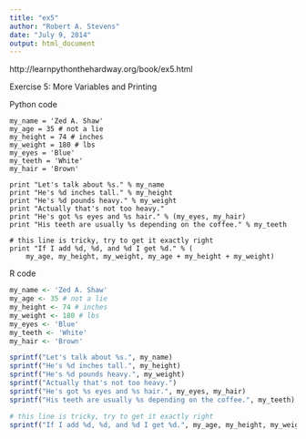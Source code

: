 ```yaml
---
title: "ex5"
author: "Robert A. Stevens"
date: "July 9, 2014"
output: html_document
---
```


http://learnpythonthehardway.org/book/ex5.html

Exercise 5: More Variables and Printing

Python code

```
my_name = 'Zed A. Shaw'
my_age = 35 # not a lie
my_height = 74 # inches
my_weight = 180 # lbs
my_eyes = 'Blue'
my_teeth = 'White'
my_hair = 'Brown'

print "Let's talk about %s." % my_name
print "He's %d inches tall." % my_height
print "He's %d pounds heavy." % my_weight
print "Actually that's not too heavy."
print "He's got %s eyes and %s hair." % (my_eyes, my_hair)
print "His teeth are usually %s depending on the coffee." % my_teeth

# this line is tricky, try to get it exactly right
print "If I add %d, %d, and %d I get %d." % (
    my_age, my_height, my_weight, my_age + my_height + my_weight)
```

R code

```r
my_name <- 'Zed A. Shaw'
my_age <- 35 # not a lie
my_height <- 74 # inches
my_weight <- 180 # lbs
my_eyes <- 'Blue'
my_teeth <- 'White'
my_hair <- 'Brown'

sprintf("Let's talk about %s.", my_name)
sprintf("He's %d inches tall.", my_height)
sprintf("He's %d pounds heavy.", my_weight)
sprintf("Actually that's not too heavy.")
sprintf("He's got %s eyes and %s hair.", my_eyes, my_hair)
sprintf("His teeth are usually %s depending on the coffee.", my_teeth)

# this line is tricky, try to get it exactly right
sprintf("If I add %d, %d, and %d I get %d.", my_age, my_height, my_weight, my_age + my_height + my_weight)
```
